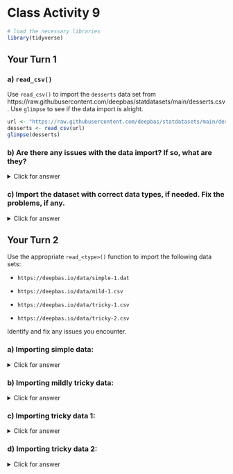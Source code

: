 # Class Activity 9

```r
# load the necessary libraries
library(tidyverse)
```


## Your Turn 1

### a) `read_csv()`

Use `read_csv()` to import the `desserts` data set from https://raw.githubusercontent.com/deepbas/statdatasets/main/desserts.csv. Use `glimpse` to see if the data import is alright.

```r
url <- "https://raw.githubusercontent.com/deepbas/statdatasets/main/desserts.csv"
desserts <- read_csv(url)
glimpse(desserts)
```

### b) Are there any issues with the data import? If so, what are they?

<details>
<summary class="answer">Click for answer</summary>

*Answer:* Based on the output of glimpse, we can see that the 'technical' column should be a numeric column and the 'uk_airdate' column should be a date column. We can also identify any issues with missing values.


```r
# your r-code

desserts <- read_csv(url,
  col_types = list(
    technical = col_number(),
    uk_airdate = col_date()
  )
)

problems(desserts)
```

</details>


### c) Import the dataset with correct data types, if needed. Fix the problems, if any.

<details>
<summary class="answer">Click for answer</summary>

```R
desserts <- read_csv(url,
  col_types = list(
    technical = col_number(),
    uk_airdate = col_date()
  )
)

problems(desserts)
```



```r
desserts <- read_csv(url,
    col_types = list(
    technical = col_number(), 
    uk_airdate = col_date(format = "%d %B %Y")
  ) 
)

problems(desserts)
```



```r
desserts <- read_csv(url,
  col_types = list(
    technical = col_number(), 
    uk_airdate = col_date(format = "%d %B %Y")
  ),
  na = c("", "NA", "N/A")
)

problems(desserts)
```

</details>


## Your Turn 2

Use the appropriate `read_<type>()` function to import the following data sets:

- `https://deepbas.io/data/simple-1.dat`

- `https://deepbas.io/data/mild-1.csv`

- `https://deepbas.io/data/tricky-1.csv`

- `https://deepbas.io/data/tricky-2.csv`


Identify and fix any issues you encounter.

### a)  Importing simple data:

<details>
<summary class="answer">Click for answer</summary>

```r
simple1 <- readr::read_csv("https://deepbas.io/data/simple-1.dat")
problems(simple1)
```

</details>

### b) Importing mildly tricky data:

<details>
<summary class="answer">Click for answer</summary>

```r
mild1 <- readr::read_delim("https://deepbas.io/data/mild-1.csv", delim = "|")
problems(mild1)
```

</details>

### c) Importing tricky data 1:

<details>
<summary class="answer">Click for answer</summary>

```r
tricky1 <-  read_csv("https://deepbas.io/data/tricky-1.csv")
problems(tricky1)

# Fix missing values
tricky1[3, ] <- c(tricky1[3, 1:2], NA, tricky1[3, 3:4])
tricky1[6, ] <- c(tricky1[4, 1], NA, tricky1[4, 3:5])
```

</details>


### d) Importing tricky data 2:

<details>
<summary class="answer">Click for answer</summary>

<!--

```r
tricky2 <- read_csv("https://deepbas.io/data/tricky-2.csv")
problems(tricky2)

# Fix missing values
tricky2_part1 <- read_csv("https://deepbas.io/data/tricky-2.csv", n_max = 7) %>%
  separate(city, c("city", "state"), sep = ",") %>%
  select(-c(7))

tricky2_part2 <- read_csv(
  "https://deepbas.io/data/tricky-2.csv",
  skip = 8, 
  col_names = c("iata", "airport", "city", "state",  "latitude", "longitude")
)

# Combine parts
data_combined <- full_join(tricky2_part1, tricky2_part2)

```


-->

</details>
